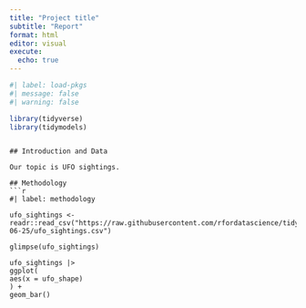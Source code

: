 ```yaml
---
title: "Project title"
subtitle: "Report"
format: html
editor: visual
execute:
  echo: true
---
```

```r
#| label: load-pkgs
#| message: false
#| warning: false

library(tidyverse)
library(tidymodels)

```
```

## Introduction and Data

Our topic is UFO sightings.

## Methodology
```r
#| label: methodology

ufo_sightings <- readr::read_csv("https://raw.githubusercontent.com/rfordatascience/tidytuesday/master/data/2019/2019-06-25/ufo_sightings.csv")

glimpse(ufo_sightings)

ufo_sightings |>
ggplot(
aes(x = ufo_shape)
) +
geom_bar()



```



